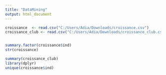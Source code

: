 ```yaml
---
title: "DataMining"
output: html_document
---
```


```r
croissance  <- read.csv("C:/Users/Adia/Downloads/croissance.csv")
croissance_club <- read.csv("C:/Users/Adia/Downloads/croissance_club.csv")


summary.factor(croissance$ind)
str(croissance)

summary(croissance_club)
library(dplyr)
unique(croissance$ind)
```

